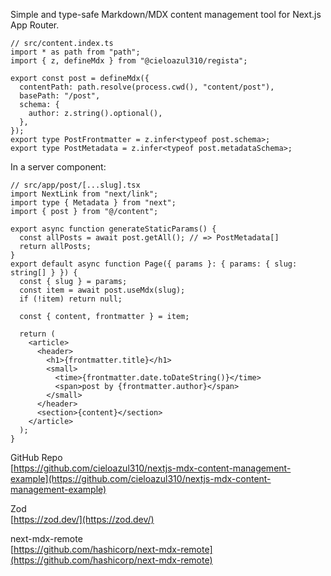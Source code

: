 
Simple and type-safe Markdown/MDX content management tool for Next.js App Router.

```tsx
// src/content.index.ts
import * as path from "path";
import { z, defineMdx } from "@cieloazul310/regista";

export const post = defineMdx({
  contentPath: path.resolve(process.cwd(), "content/post"),
  basePath: "/post",
  schema: {
    author: z.string().optional(),
  },
});
export type PostFrontmatter = z.infer<typeof post.schema>;
export type PostMetadata = z.infer<typeof post.metadataSchema>;
```

In a server component:

```tsx
// src/app/post/[...slug].tsx
import NextLink from "next/link";
import type { Metadata } from "next";
import { post } from "@/content";

export async function generateStaticParams() {
  const allPosts = await post.getAll(); // => PostMetadata[]
  return allPosts;
}
export default async function Page({ params }: { params: { slug: string[] } }) {
  const { slug } = params;
  const item = await post.useMdx(slug);
  if (!item) return null;

  const { content, frontmatter } = item;
  
  return (
    <article>
      <header>
        <h1>{frontmatter.title}</h1>
        <small>
          <time>{frontmatter.date.toDateString()}</time>
          <span>post by {frontmatter.author}</span>
        </small>
      </header>
      <section>{content}</section>
    </article>
  );
}
```

GitHub Repo  
[https://github.com/cieloazul310/nextjs-mdx-content-management-example](https://github.com/cieloazul310/nextjs-mdx-content-management-example)

Zod  
[https://zod.dev/](https://zod.dev/)

next-mdx-remote  
[https://github.com/hashicorp/next-mdx-remote](https://github.com/hashicorp/next-mdx-remote)
